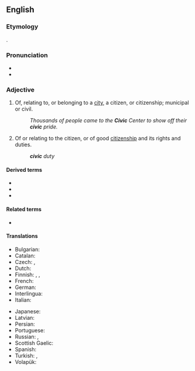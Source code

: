 {{also|cívic}}
==English==
{{wikipedia}}

===Etymology===
{{der|en|la|cīvicus||pertaining to a city or citizens}}.

===Pronunciation===
* {{IPA|/ˈsɪvɪk/|lang=en}}
* {{rhymes|ɪvɪk|lang=en}}

===Adjective===
{{en-adj}}

# Of, relating to, or belonging to a [[city]], a citizen, or citizenship; municipal or civil.
#: ''Thousands of people came to the '''Civic''' Center to show off their '''civic''' pride.''
# Of or relating to the citizen, or of good [[citizenship]] and its rights and duties.
#: '''''civic''' duty''

====Derived terms====
* {{l|en|civic centre}}
* {{l|en|civics}}
* {{l|en|civic-minded}}

====Related terms====
* {{l|en|civil}}

====Translations====
{{trans-top|Having to do with a city or the people who live there}}
* Bulgarian: {{t+|bg|граждански}}
* Catalan: {{t|ca|cívic}}
* Czech: {{t+|cs|městský|m}}, {{t+|cs|občanský|m}}
* Dutch: {{t+|nl|stedelijk}}
* Finnish: {{t|fi|kaupunkilais-}}, {{t|fi|asukas-}}, {{t|fi|kansalais-}}
* French: {{t+|fr|civique}}
* German: {{t+|de|bürgerlich}}
* Interlingua: {{t|ia|civic}}
* Italian: {{t+|it|civico}}
{{trans-mid}}
* Japanese: {{t|ja|[[市民]]の|tr=しみん-の, shimin-no}}
* Latvian: {{t|lv|pilsonisks}}
* Persian: {{t+|fa|مدنی|tr=madani}}
* Portuguese: {{t|pt|civico}}
* Russian: {{t+|ru|гражда́нский|m}}, {{t+|ru|городской|m}}
* Scottish Gaelic: {{t|gd|catharra}}
* Spanish: {{t+|es|cívico}}
* Turkish: {{t+|tr|burjuvaca}} {{qualifier|bourgeois}}, {{t+|tr|medenî}}
* Volapük: {{t+|vo|zifik}}
{{trans-bottom}}